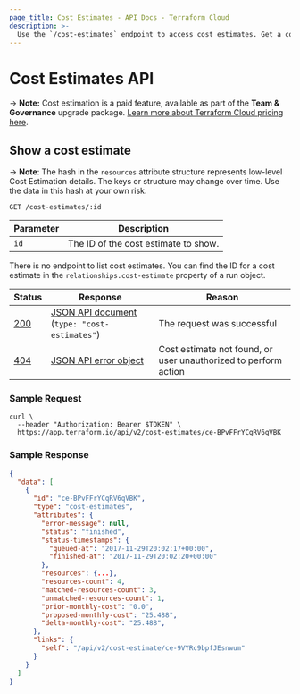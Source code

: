 ```yaml
---
page_title: Cost Estimates - API Docs - Terraform Cloud
description: >-
  Use the `/cost-estimates` endpoint to access cost estimates. Get a cost estimate by ID using the HTTP API.
---
```


[200]: https://developer.mozilla.org/en-US/docs/Web/HTTP/Status/200

[201]: https://developer.mozilla.org/en-US/docs/Web/HTTP/Status/201

[202]: https://developer.mozilla.org/en-US/docs/Web/HTTP/Status/202

[204]: https://developer.mozilla.org/en-US/docs/Web/HTTP/Status/204

[400]: https://developer.mozilla.org/en-US/docs/Web/HTTP/Status/400

[401]: https://developer.mozilla.org/en-US/docs/Web/HTTP/Status/401

[403]: https://developer.mozilla.org/en-US/docs/Web/HTTP/Status/403

[404]: https://developer.mozilla.org/en-US/docs/Web/HTTP/Status/404

[409]: https://developer.mozilla.org/en-US/docs/Web/HTTP/Status/409

[412]: https://developer.mozilla.org/en-US/docs/Web/HTTP/Status/412

[422]: https://developer.mozilla.org/en-US/docs/Web/HTTP/Status/422

[429]: https://developer.mozilla.org/en-US/docs/Web/HTTP/Status/429

[500]: https://developer.mozilla.org/en-US/docs/Web/HTTP/Status/500

[504]: https://developer.mozilla.org/en-US/docs/Web/HTTP/Status/504

[JSON API document]: /terraform/cloud-docs/api-docs#json-api-documents

[JSON API error object]: https://jsonapi.org/format/#error-objects

# Cost Estimates API

-> **Note:** Cost estimation is a paid feature, available as part of the **Team & Governance** upgrade package. [Learn more about Terraform Cloud pricing here](https://www.hashicorp.com/products/terraform/pricing).

## Show a cost estimate

-> **Note**: The hash in the `resources` attribute structure represents low-level Cost Estimation details. The keys or structure may change over time. Use the data in this hash at your own risk.

`GET /cost-estimates/:id`

| Parameter | Description                          |
| --------- | ------------------------------------ |
| `id`      | The ID of the cost estimate to show. |

There is no endpoint to list cost estimates. You can find the ID for a cost estimate in the
`relationships.cost-estimate` property of a run object.

| Status  | Response                                         | Reason                                                          |
| ------- | ------------------------------------------------ | --------------------------------------------------------------- |
| [200][] | [JSON API document][] (`type: "cost-estimates"`) | The request was successful                                      |
| [404][] | [JSON API error object][]                        | Cost estimate not found, or user unauthorized to perform action |

### Sample Request

```shell
curl \
  --header "Authorization: Bearer $TOKEN" \
  https://app.terraform.io/api/v2/cost-estimates/ce-BPvFFrYCqRV6qVBK
```

### Sample Response

```json
{
  "data": [
    {
      "id": "ce-BPvFFrYCqRV6qVBK",
      "type": "cost-estimates",
      "attributes": {
        "error-message": null,
        "status": "finished",
        "status-timestamps": {
          "queued-at": "2017-11-29T20:02:17+00:00",
          "finished-at": "2017-11-29T20:02:20+00:00"
        },
        "resources": {...},
        "resources-count": 4,
        "matched-resources-count": 3,
        "unmatched-resources-count": 1,
        "prior-monthly-cost": "0.0",
        "proposed-monthly-cost": "25.488",
        "delta-monthly-cost": "25.488",
      },
      "links": {
        "self": "/api/v2/cost-estimate/ce-9VYRc9bpfJEsnwum"
      }
    }
  ]
}
```
